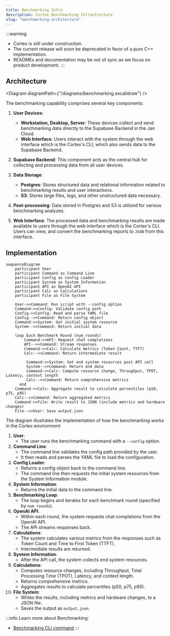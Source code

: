 ```yaml
---
title: Benchmarking Infra
description: Cortex Benchmarking Infrastructure
slug: "benchmarking-architecture"
---
```



:::warning
- Cortex is still under construction.
- The current release will soon be deprecated in favor of a pure C++ implementation.
- READMEs and documentation may be out of sync as we focus on product development.
:::

## Architecture


<Diagram diagramPath={"/diagrams/benchmarking.excalidraw"} />

The benchmarking capability comprises several key components:
1. **User Devices**:
   - **Workstation, Desktop, Server**: These devices collect and send benchmarking data directly to the Supabase Backend in the Jan Cloud.
   - **Web Interface**: Users interact with the system through the web interface which is the Cortex's CLI, which also sends data to the Supabase Backend.

2. **Supabase Backend**: This component acts as the central hub for collecting and processing data from all user devices.

3. **Data Storage**:
   - **Postgres**: Stores structured data and relational information related to benchmarking results and user interactions.
   - **S3**: Stores large files, logs, and other unstructured data necessary.

4. **Post-processing**: Data stored in Postgres and S3 is utilized for various benchmarking analyzes.

5. **Web Interface**: The processed data and benchmarking results are made available to users through the web interface which is the Cortex's CLI. Users can view, and convert the benchmarking reports to `JSON` from this interface.

## Implementation
```mermaid
sequenceDiagram
    participant User
    participant Command as Command Line
    participant Config as Config Loader
    participant System as System Information
    participant API as OpenAI API
    participant Calc as Calculations
    participant File as File System

    User->>Command: Run script with --config option
    Command->>Config: Validate config path
    Config->>Config: Read and parse YAML file
    Config-->>Command: Return config object
    Command->>System: Get initial system resource
    System-->>Command: Return initial data

    loop Each Benchmark Round (num_rounds)
        Command->>API: Request chat completions
        API-->>Command: Stream responses
        Command->>Calc: Calculate metrics (Token Count, TTFT)
        Calc-->>Command: Return intermediate result

         Command->>System: Get end system resources post API call
         System-->>Command: Return end data
         Command->>Calc: Compute resource change, Throughput, TPOT, Latency, context length
         Calc-->>Command: Return comprehensive metrics
      end
    Command->>Calc: Aggregate result to calculate percentiles (p50, p75, p95)
    Calc-->>Command: Return aggregated metrics
    Command->>File: Write result to JSON (include metrics and hardware changes)
    File-->>User: Save output.json

```

The diagram illustrates the implementation of how the benchmarking works in the Cortex environment:
1. **User**:
   - The user runs the benchmarking command with a `--config` option.
2. **Command Line**:
   - The command line validates the config path provided by the user.
   - It then reads and parses the YAML file to load the configuration.
3. **Config Loader**:
   - Returns a config object back to the command line.
   - The command line then requests the initial system resources from the System Information module.
4. **System Information**:
   - Returns the initial data to the command line.
5. **Benchmarking Loop**:
   - The loop begins and iterates for each benchmark round (specified by `num_rounds`).
6. **OpenAI API**:
   - Within each round, the system requests chat completions from the OpenAI API.
   - The API streams responses back.
7. **Calculations**:
   - The system calculates various metrics from the responses such as Token Count and Time to First Token (TTFT).
   - Intermediate results are returned.
8. **System Information**:
   - After the API call, the system collects end system resources.
9. **Calculations**:
   - Computes resource changes, including Throughput, Total Processing Time (TPOT), Latency, and context length.
   - Returns comprehensive metrics.
   - Aggregates results to calculate percentiles (p50, p75, p95).
10. **File System**:
    - Writes the results, including metrics and hardware changes, to a JSON file.
    - Saves the output as `output.json`.

:::info
Learn more about Benchmarking:
- [Benchmarking CLI command](/docs/cli/benchmark)
:::